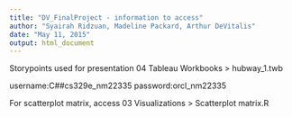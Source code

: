 ```yaml
---
title: "DV_FinalProject - information to access"
author: "Syairah Ridzuan, Madeline Packard, Arthur DeVitalis"
date: "May 11, 2015"
output: html_document
---
```


Storypoints used for presentation 
04 Tableau Workbooks > hubway_1.twb

username:C##cs329e_nm22335
password:orcl_nm22335

For scatterplot matrix, access 03 Visualizations > Scatterplot matrix.R


